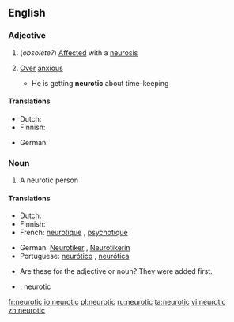==English==

===Adjective===
{{en-adj}}

# (''obsolete?'') [[affected|Affected]] with a [[neurosis]]
# {{informal}} [[over|Over]] [[anxious]]
#* He is getting '''neurotic''' about time-keeping

====Translations====
{{trans-top|}}
* Dutch: {{t+|nl|neurotisch}}
* Finnish: {{t+|fi|neuroottinen}}
{{trans-mid}}
* German: {{t+|de|neurotisch}}
{{trans-bottom}}

===Noun===
{{en-noun}}

# A neurotic person

====Translations====
{{trans-top|neurotic person}}
* Dutch: {{t|nl|neuroot|m}}
* Finnish: {{t+|fi|neurootikko}}
* French: [[neurotique]] {{m}}, [[psychotique]] {{m}}
{{trans-mid}}
* German: [[Neurotiker]] {{m}}, [[Neurotikerin]] {{f}}
* Portuguese: [[neurótico]] {{m}}, [[neurótica]] {{f}}
{{trans-bottom}}

{{checktrans}}
* Are these for the adjective or noun? They were added first.
* {{ttbc|Interlingua}}: neurotic

[[fr:neurotic]]
[[io:neurotic]]
[[pl:neurotic]]
[[ru:neurotic]]
[[ta:neurotic]]
[[vi:neurotic]]
[[zh:neurotic]]